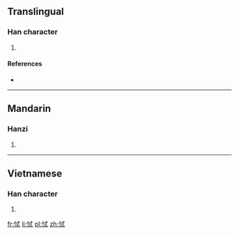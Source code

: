 ==Translingual==

===Han character===
{{Han char|rn=61|rad=心|as=06|sn=9|four=|canj=心戈心一 (PIPM)|ids=⿰[[忄]][[式]]}}

# {{defn|Han|sort=心06}}

====References====
* {{Han ref|kx=0384.270|dkj=10570|dj=0715.100|hdz=42293.120|uh=605C|ud=24668}}

----

==Mandarin==

===Hanzi===
{{cmn-hanzi|pin=[[chì]] ([[chi4]])|wg=ch'ih<sup>4</sup>}}

# {{defn|lang=cmn|sort=心06}}

----

==Vietnamese==

===Han character===
{{vi-readings|rs=心06| hanviet = thức}}

# {{defn|lang=vi|sort=心06}}

[[fr:恜]]
[[li:恜]]
[[pl:恜]]
[[zh:恜]]